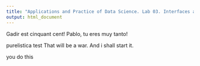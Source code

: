 ```yaml
---
title: "Applications and Practice of Data Science. Lab 03. Interfaces and Shiny"
output: html_document
---
```


Gadir est cinquant cent!
Pablo, tu eres muy tanto!

purelistica test
That will be a war. And i shall start it.

you do this
